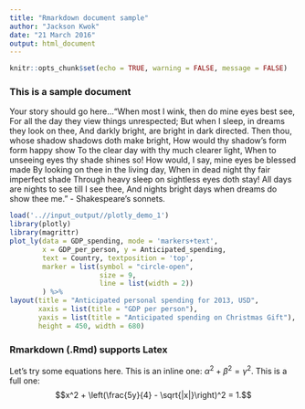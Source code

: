 ```yaml
---
title: "Rmarkdown document sample"
author: "Jackson Kwok"
date: "21 March 2016"
output: html_document
---
```


<!-- <center> <h1>Rmarkdown document sample</h1> </center> -->
<!-- <center> <h5>Jackson Kwok. 21 March 2016. </h5> </center> -->

```r
knitr::opts_chunk$set(echo = TRUE, warning = FALSE, message = FALSE)
```

### This is a sample document
Your story should go here..."When most I wink, then do mine eyes best see,
For all the day they view things unrespected;
But when I sleep, in dreams they look on thee,
And darkly bright, are bright in dark directed.
Then thou, whose shadow shadows doth make bright,
How would thy shadow's form form happy show
To the clear day with thy much clearer light,
When to unseeing eyes thy shade shines so!
How would, I say, mine eyes be blessed made
By looking on thee in the living day,
When in dead night thy fair imperfect shade
Through heavy sleep on sightless eyes doth stay!
All days are nights to see till I see thee, 
And nights bright days when dreams do show thee me." - Shakespeare's sonnets.


```r
load('..//input_output//plotly_demo_1')
library(plotly)
library(magrittr)
plot_ly(data = GDP_spending, mode = 'markers+text',  
        x = GDP_per_person, y = Anticipated_spending, 
        text = Country, textposition = 'top',
        marker = list(symbol = "circle-open", 
                      size = 9, 
                      line = list(width = 2))
        ) %>% 
layout(title = "Anticipated personal spending for 2013, USD",
       xaxis = list(title = "GDP per person"),
       yaxis = list(title = "Anticipated spending on Christmas Gift"),
       height = 450, width = 680)
```

### Rmarkdown (.Rmd) supports Latex

Let's try some equations here. This is an inline one: $\alpha^2 + \beta^2 = \gamma^2$.
This is a full one: $$x^2 + \left(\frac{5y}{4} - \sqrt{|x|}\right)^2 = 1.$$



